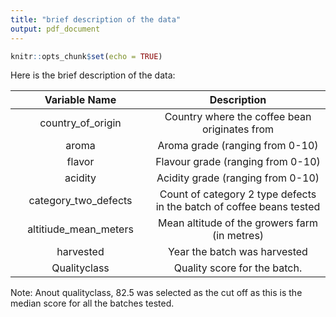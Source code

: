```yaml
---
title: "brief description of the data"
output: pdf_document
---
```


```r
knitr::opts_chunk$set(echo = TRUE)
```

Here is the brief description of the data:

Variable Name             | Description    
:------------------------:|:------------------------------:
 country_of_origin        | Country where the coffee bean originates from           
 aroma                    | Aroma grade (ranging from 0-10)           
 flavor                   | Flavour grade (ranging from 0-10)
 acidity                  | Acidity grade (ranging from 0-10)
 category_two_defects     | Count of category 2 type defects in the batch of coffee beans tested          
 altitiude_mean_meters    | Mean altitude of the growers farm (in metres) 
 harvested                |Year the batch was harvested
 Qualityclass             |Quality score for the batch.

Note: Anout qualityclass, 82.5 was selected as the cut off as this is the median score for all the batches tested.

